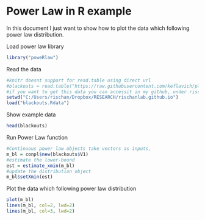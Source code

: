 Power Law in R example
========================================================
In this document I just want to show how to plot the data which following power law distribution. 

Load power law library 
```r
library("poweRlaw")

```


Read the data
```r
#knitr doesnt support for read.table using direct url
#blackouts = read.table("https://raw.githubusercontent.com/keflavich/plfit/master/plfit/tests/blackouts.txt")
#if you want to get this data you can accessit in my github, under rischanlab.github.io project
setwd("C:/Users/rischan/Dropbox/RESEARCH/rischanlab.github.io")
load("blackouts.Rdata")

```

Show example data
```r
head(blackouts)
```

Run Power Law function 
```r
#Continuous power law objects take vectors as inputs,
m_bl = conpl$new(blackouts$V1)
#estimate the lower-bound
est = estimate_xmin(m_bl)
#update the distribution object
m_bl$setXmin(est)
```

Plot the data which following power law distribution 

```r
plot(m_bl)
lines(m_bl, col=2, lwd=2)
lines(m_bl, col=3, lwd=2)
```

